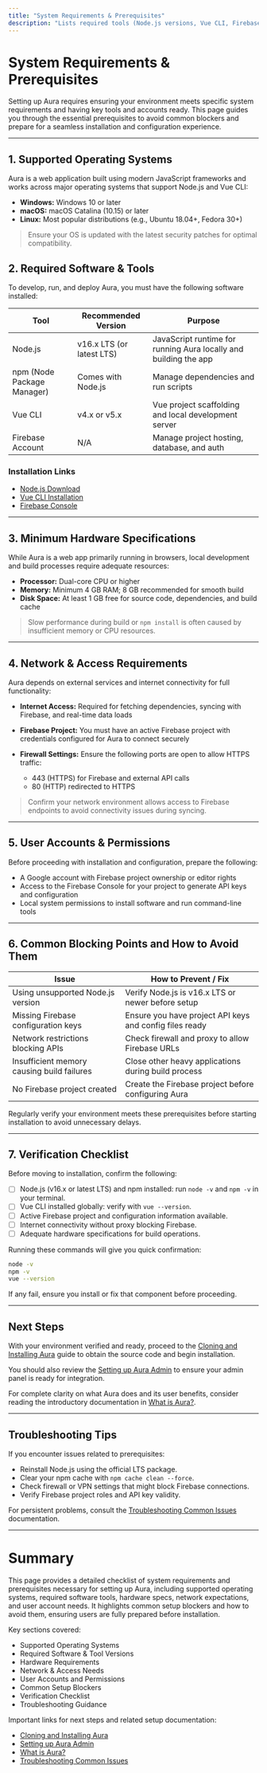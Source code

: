```yaml
---
title: "System Requirements & Prerequisites"
description: "Lists required tools (Node.js versions, Vue CLI, Firebase account), supported operating systems, and accessories for a successful setup. Preempts the most common blocking points for new users."
---
```


# System Requirements & Prerequisites

Setting up Aura requires ensuring your environment meets specific system requirements and having key tools and accounts ready. This page guides you through the essential prerequisites to avoid common blockers and prepare for a seamless installation and configuration experience.

---

## 1. Supported Operating Systems

Aura is a web application built using modern JavaScript frameworks and works across major operating systems that support Node.js and Vue CLI:

- **Windows:** Windows 10 or later
- **macOS:** macOS Catalina (10.15) or later
- **Linux:** Most popular distributions (e.g., Ubuntu 18.04+, Fedora 30+)

> Ensure your OS is updated with the latest security patches for optimal compatibility.

## 2. Required Software & Tools

To develop, run, and deploy Aura, you must have the following software installed:

| Tool             | Recommended Version               | Purpose                                   |
|------------------|---------------------------------|-------------------------------------------|
| Node.js          | v16.x LTS (or latest LTS)       | JavaScript runtime for running Aura locally and building the app |
| npm (Node Package Manager) | Comes with Node.js             | Manage dependencies and run scripts       |
| Vue CLI          | v4.x or v5.x                    | Vue project scaffolding and local development server |
| Firebase Account | N/A                             | Manage project hosting, database, and auth |

### Installation Links
- [Node.js Download](https://nodejs.org/en/download/)
- [Vue CLI Installation](https://cli.vuejs.org/guide/installation.html)
- [Firebase Console](https://console.firebase.google.com/)

---

## 3. Minimum Hardware Specifications

While Aura is a web app primarily running in browsers, local development and build processes require adequate resources:

- **Processor:** Dual-core CPU or higher
- **Memory:** Minimum 4 GB RAM; 8 GB recommended for smooth build
- **Disk Space:** At least 1 GB free for source code, dependencies, and build cache

> Slow performance during build or `npm install` is often caused by insufficient memory or CPU resources.

---

## 4. Network & Access Requirements

Aura depends on external services and internet connectivity for full functionality:

- **Internet Access:** Required for fetching dependencies, syncing with Firebase, and real-time data loads
- **Firebase Project:** You must have an active Firebase project with credentials configured for Aura to connect securely
- **Firewall Settings:** Ensure the following ports are open to allow HTTPS traffic:

  - 443 (HTTPS) for Firebase and external API calls
  - 80 (HTTP) redirected to HTTPS

> Confirm your network environment allows access to Firebase endpoints to avoid connectivity issues during syncing.

---

## 5. User Accounts & Permissions

Before proceeding with installation and configuration, prepare the following:

- A Google account with Firebase project ownership or editor rights
- Access to the Firebase Console for your project to generate API keys and configuration
- Local system permissions to install software and run command-line tools

---

## 6. Common Blocking Points and How to Avoid Them

| Issue                                | How to Prevent / Fix                                  |
|------------------------------------|-----------------------------------------------------|
| Using unsupported Node.js version  | Verify Node.js is v16.x LTS or newer before setup    |
| Missing Firebase configuration keys| Ensure you have project API keys and config files ready |
| Network restrictions blocking APIs | Check firewall and proxy to allow Firebase URLs       |
| Insufficient memory causing build failures | Close other heavy applications during build process |
| No Firebase project created        | Create the Firebase project before configuring Aura   |

<Tip>
Regularly verify your environment meets these prerequisites before starting installation to avoid unnecessary delays.
</Tip>

---

## 7. Verification Checklist

Before moving to installation, confirm the following:

- [ ] Node.js (v16.x or latest LTS) and npm installed: run `node -v` and `npm -v` in your terminal.
- [ ] Vue CLI installed globally: verify with `vue --version`.
- [ ] Active Firebase project and configuration information available.
- [ ] Internet connectivity without proxy blocking Firebase.
- [ ] Adequate hardware specifications for build operations.

<Tip>
Running these commands will give you quick confirmation:

```bash
node -v
npm -v
vue --version
```

If any fail, ensure you install or fix that component before proceeding.
</Tip>

---

## Next Steps

With your environment verified and ready, proceed to the [Cloning and Installing Aura](../install-configure/repo-installation) guide to obtain the source code and begin installation.

You should also review the [Setting up Aura Admin](../setup-prerequisites/aura-admin-note) to ensure your admin panel is ready for integration.

For complete clarity on what Aura does and its user benefits, consider reading the introductory documentation in [What is Aura?](../../overview/product-intro-core-concepts/what-is-aura).

---

## Troubleshooting Tips

If you encounter issues related to prerequisites:

- Reinstall Node.js using the official LTS package.
- Clear your npm cache with `npm cache clean --force`.
- Check firewall or VPN settings that might block Firebase connections.
- Verify Firebase project roles and API key validity.

For persistent problems, consult the [Troubleshooting Common Issues](../../getting-started/troubleshooting-validation/common-issues) documentation.

---

# Summary

This page provides a detailed checklist of system requirements and prerequisites necessary for setting up Aura, including supported operating systems, required software tools, hardware specs, network expectations, and user account needs. It highlights common setup blockers and how to avoid them, ensuring users are fully prepared before installation.

Key sections covered:
- Supported Operating Systems
- Required Software & Tool Versions
- Hardware Requirements
- Network & Access Needs
- User Accounts and Permissions
- Common Setup Blockers
- Verification Checklist
- Troubleshooting Guidance

Important links for next steps and related setup documentation:
- [Cloning and Installing Aura](../install-configure/repo-installation)
- [Setting up Aura Admin](../setup-prerequisites/aura-admin-note)
- [What is Aura?](../../overview/product-intro-core-concepts/what-is-aura)
- [Troubleshooting Common Issues](../../getting-started/troubleshooting-validation/common-issues)